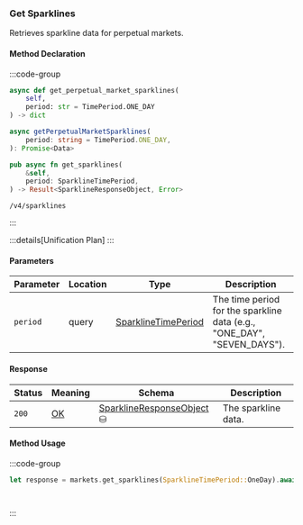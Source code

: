 ### Get Sparklines
Retrieves sparkline data for perpetual markets.

#### Method Declaration

:::code-group

```python [Python]
async def get_perpetual_market_sparklines(
    self,
    period: str = TimePeriod.ONE_DAY
) -> dict
```

```typescript [TypeScript]
async getPerpetualMarketSparklines(
    period: string = TimePeriod.ONE_DAY,
): Promise<Data>
```

```rust [Rust]
pub async fn get_sparklines(
    &self,
    period: SparklineTimePeriod,
) -> Result<SparklineResponseObject, Error>
```

```url [API]
/v4/sparklines
```

:::

:::details[Unification Plan]
:::

#### Parameters

| Parameter           | Location | Type                  | Description                                                             |
| ------------------- | -------- | --------------------- | ----------------------------------------------------------------------- |
| `period`            | query    | [SparklineTimePeriod] | The time period for the sparkline data (e.g., "ONE_DAY", "SEVEN_DAYS"). |

#### Response

| Status | Meaning     | Schema                      | Description         |
| ------ | ----------- | --------------------------- | ------------------- |
| `200`  | [OK]        | [SparklineResponseObject] ⛁ | The sparkline data. |

#### Method Usage

:::code-group

```rust [Rust]
let response = markets.get_sparklines(SparklineTimePeriod::OneDay).await?;
```

```python [Python]

```

```typescript [TypeScript]

```

:::

[OK]: /types/ok
[SparklineTimePeriod]: /types/sparkline_time_period
[SparklineResponseObject]: /types/sparkline_response_object
